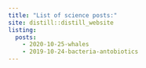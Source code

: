 ```yaml
---
title: "List of science posts:"
site: distill::distill_website
listing: 
  posts:
    - 2020-10-25-whales
    - 2019-10-24-bacteria-antobiotics
---
```



